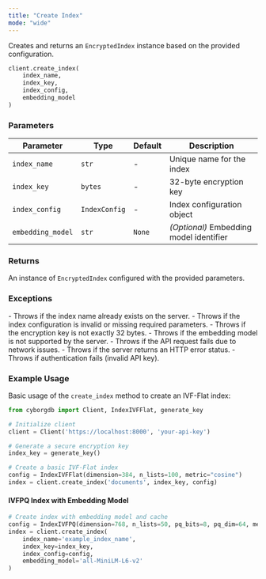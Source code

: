 ```yaml
---
title: "Create Index"
mode: "wide"
---
```


Creates and returns an `EncryptedIndex` instance based on the provided configuration.

```python
client.create_index(
    index_name,
    index_key,
    index_config,
    embedding_model
)
```

### Parameters

| Parameter | Type | Default | Description |
|-----------|------|---------|-------------|
| `index_name` | `str` | - | Unique name for the index |
| `index_key` | `bytes` | - | 32-byte encryption key |
| `index_config` | `IndexConfig` | - | Index configuration object |
| `embedding_model` | `str` | `None` | _(Optional)_ Embedding model identifier |

### Returns

An instance of `EncryptedIndex` configured with the provided parameters.

### Exceptions

<AccordionGroup>
    <Accordion title="Error">
        - Throws if the index name already exists on the server.
        - Throws if the index configuration is invalid or missing required parameters.
        - Throws if the encryption key is not exactly 32 bytes.
        - Throws if the embedding model is not supported by the server.
    </Accordion>
    <Accordion title="Network/API Errors">
        - Throws if the API request fails due to network issues.
        - Throws if the server returns an HTTP error status.
        - Throws if authentication fails (invalid API key).
    </Accordion>
</AccordionGroup>

### Example Usage

Basic usage of the `create_index` method to create an IVF-Flat index:

```python
from cyborgdb import Client, IndexIVFFlat, generate_key

# Initialize client
client = Client('https://localhost:8000', 'your-api-key')

# Generate a secure encryption key
index_key = generate_key()

# Create a basic IVF-Flat index
config = IndexIVFFlat(dimension=384, n_lists=100, metric="cosine")
index = client.create_index('documents', index_key, config)
```

#### IVFPQ Index with Embedding Model

```python
# Create index with embedding model and cache
config = IndexIVFPQ(dimension=768, n_lists=50, pq_bits=8, pq_dim=64, metric="cosine")
index = client.create_index(
    index_name='example_index_name',
    index_key=index_key,
    index_config=config,
    embedding_model='all-MiniLM-L6-v2'
)
```